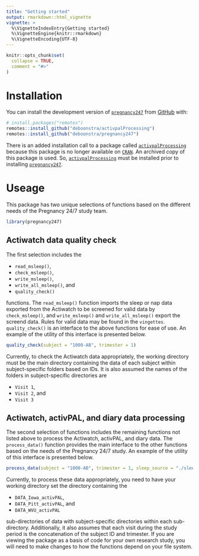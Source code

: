 ```yaml
---
title: "Getting started"
output: rmarkdown::html_vignette
vignette: >
  %\VignetteIndexEntry{Getting started}
  %\VignetteEngine{knitr::rmarkdown}
  %\VignetteEncoding{UTF-8}
---
```


```r
knitr::opts_chunk$set(
  collapse = TRUE,
  comment = "#>"
)
```

# Installation

You can install the development version of [`pregnancy247`](https://github.com/deboonstra/pregnancy247) from [GitHub](https://github.com/) with:

``` r
# install.packages("remotes")
remotes::install_github("deboonstra/activpalProcessing")
remotes::install_github("deboonstra/pregnancy247")
```

There is an added installation call to a package called [`activpalProcessing`](https://github.com/deboonstra/activpalProcessing) because this package is no longer available on [`CRAN`](https://cran.r-project.org/web/packages/activpalProcessing/index.html). An archived copy of this package is used. So, [`activpalProcessing`](https://github.com/deboonstra/activpalProcessing) must be installed prior to installing [`pregnancy247`](https://github.com/deboonstra/pregnancy247).

# Useage

This package has two unique selections of functions based on the different needs of the Pregnancy 24/7 study team. 

```r
library(pregnancy247)
```

## Actiwatch data quality check
The first selection includes the

- `read_msleep()`,
- `check_msleep()`,
- `write_msleep()`,
- `write_all_msleep()`, and
- `quality_check()`

functions. The `read_msleep()` function imports the sleep or nap data exported from the Actiwatch to be screened for valid data by `check_msleep()`, and `write_msleep()` and `write_all_msleep()` export the screend data. Rules for valid data may be found in the `vingettes`. `quality_check()` is an interface to the above functions for ease of use. An example of the utility of this interface is presented below.

```r
quality_check(subject = "1000-AB", trimester = 1)
```

Currently, to check the Actiwatch data appropriately, the working directory must be the main directory containing the data of each subject within subject-specific folders based on IDs. It is also assumed the names of the folders in subject-specific directories are

- `Visit 1`,
- `Visit 2`, and
- `Visit 3`

## Actiwatch, activPAL, and diary data processing 
The second selection of functions includes the remaining functions not listed above to process the Actiwatch, activPAL, and diary data. The `process_data()` function provides the main interface to the other functions based on the needs of the Pregnancy 24/7 study. An example of the utility of this interface is presented below.

```r
process_data(subject = "1000-AB", trimester = 1, sleep_source = "./sleep.csv")
```

Currently, to process these data appropriately, you need to have your working directory set the directory containing the

- `DATA_Iowa_activPAL`,
- `DATA_Pitt_activPAL`, and
- `DATA_WVU_activPAL`

sub-directories of data with subject-specific directories within each sub-directory. Additionally, it also assumes that each visit during the study period is the concatenation of the subject ID and trimester. If you are viewing the package as a basis of code for your own research study, you will need to make changes to how the functions depend on your file system.